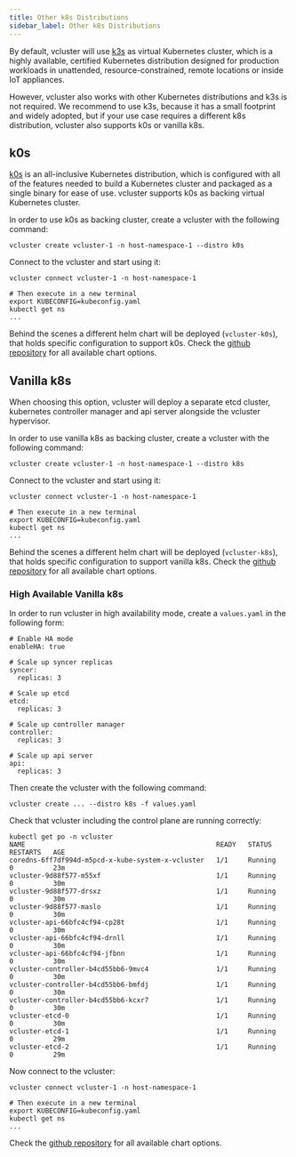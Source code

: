 ```yaml
---
title: Other k8s Distributions
sidebar_label: Other k8s Distributions
---
```


By default, vcluster will use [k3s](https://github.com/k3s-io/k3s) as virtual Kubernetes cluster, which is a highly available, certified Kubernetes distribution designed for production workloads in unattended, resource-constrained, remote locations or inside IoT appliances.

However, vcluster also works with other Kubernetes distributions and k3s is not required. We recommend to use k3s, because it has a small footprint and widely adopted, but if your use case requires a different k8s distribution, vcluster also supports k0s or vanilla k8s.

## k0s

[k0s](https://github.com/k0sproject/k0s) is an all-inclusive Kubernetes distribution, which is configured with all of the features needed to build a Kubernetes cluster and packaged as a single binary for ease of use. vcluster supports k0s as backing virtual Kubernetes cluster.

In order to use k0s as backing cluster, create a vcluster with the following command:

```
vcluster create vcluster-1 -n host-namespace-1 --distro k0s
```

Connect to the vcluster and start using it:
```
vcluster connect vcluster-1 -n host-namespace-1

# Then execute in a new terminal
export KUBECONFIG=kubeconfig.yaml
kubectl get ns
...
```

Behind the scenes a different helm chart will be deployed (`vcluster-k0s`), that holds specific configuration to support k0s. Check the [github repository](https://github.com/loft-sh/vcluster/tree/main/charts/k0s) for all available chart options.

## Vanilla k8s

When choosing this option, vcluster will deploy a separate etcd cluster, kubernetes controller manager and api server alongside the vcluster hypervisor. 

In order to use vanilla k8s as backing cluster, create a vcluster with the following command:

```
vcluster create vcluster-1 -n host-namespace-1 --distro k8s
```

Connect to the vcluster and start using it:
```
vcluster connect vcluster-1 -n host-namespace-1

# Then execute in a new terminal
export KUBECONFIG=kubeconfig.yaml
kubectl get ns
...
```

Behind the scenes a different helm chart will be deployed (`vcluster-k8s`), that holds specific configuration to support vanilla k8s. Check the [github repository](https://github.com/loft-sh/vcluster/tree/main/charts/k8s) for all available chart options.

### High Available Vanilla k8s

In order to run vcluster in high availability mode, create a `values.yaml` in the following form:

```
# Enable HA mode
enableHA: true

# Scale up syncer replicas
syncer:
  replicas: 3

# Scale up etcd
etcd:
  replicas: 3

# Scale up controller manager
controller:
  replicas: 3

# Scale up api server
api:
  replicas: 3
```

Then create the vcluster with the following command:
```
vcluster create ... --distro k8s -f values.yaml
```

Check that vcluster including the control plane are running correctly:
```
kubectl get po -n vcluster
NAME                                                READY   STATUS    RESTARTS   AGE
coredns-6ff7df994d-m5pcd-x-kube-system-x-vcluster   1/1     Running   0          23m
vcluster-9d88f577-m55xf                             1/1     Running   0          30m
vcluster-9d88f577-drsxz                             1/1     Running   0          30m
vcluster-9d88f577-maslo                             1/1     Running   0          30m
vcluster-api-66bfc4cf94-cp28t                       1/1     Running   0          30m
vcluster-api-66bfc4cf94-drnll                       1/1     Running   0          30m
vcluster-api-66bfc4cf94-jfbnn                       1/1     Running   0          30m
vcluster-controller-b4cd55bb6-9mvc4                 1/1     Running   0          30m
vcluster-controller-b4cd55bb6-bmfdj                 1/1     Running   0          30m
vcluster-controller-b4cd55bb6-kcxr7                 1/1     Running   0          30m
vcluster-etcd-0                                     1/1     Running   0          30m
vcluster-etcd-1                                     1/1     Running   0          29m
vcluster-etcd-2                                     1/1     Running   0          29m
```

Now connect to the vcluster:
```
vcluster connect vcluster-1 -n host-namespace-1

# Then execute in a new terminal
export KUBECONFIG=kubeconfig.yaml
kubectl get ns
...
```

Check the [github repository](https://github.com/loft-sh/vcluster/tree/main/charts/k8s) for all available chart options.
